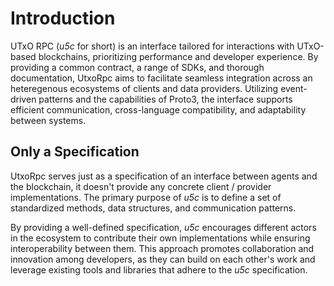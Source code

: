 # Introduction

UTxO RPC (_u5c_ for short) is an interface tailored for interactions with UTxO-based blockchains, prioritizing performance and developer experience. By providing a common contract, a range of SDKs, and thorough documentation, UtxoRpc aims to facilitate seamless integration across an heteregenous ecosystems of clients and data providers. Utilizing event-driven patterns and the capabilities of Proto3, the interface supports efficient communication, cross-language compatibility, and adaptability between systems.

## Only a Specification

UtxoRpc serves just as a specification of an interface between agents and the blockchain, it doesn't provide any concrete client / provider implementations. The primary purpose of _u5c_ is to define a set of standardized methods, data structures, and communication patterns.

By providing a well-defined specification, _u5c_ encourages different actors in the ecosystem to contribute their own implementations while ensuring interoperability between them. This approach promotes collaboration and innovation among developers, as they can build on each other's work and leverage existing tools and libraries that adhere to the _u5c_ specification.
